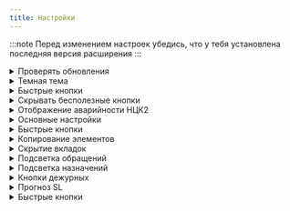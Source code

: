 ```yaml
---
title: Настройки
---
```



:::note
Перед изменением настроек убедись, что у тебя установлена последняя версия расширения
:::

<Tabs>

<TabItem label="Общие" icon="setting">
<details>
<summary>Проверять обновления</summary>
Функция проверяет наличие доступных обновлений для расширения.

**Особенности:**

- Расширение проверяет наличие новой версии в [релизах](https://github.com/AuthFailed/domru-helper/releases)
- Проверка происходит только при запуске браузера
- Перекачивать расширение не нужно, расширение предложит обновить само себя

**Состояние:**

- Включено - Расширение проверяет наличие обновлений (Стандарт)
- Выключено - Расширение не проверяет наличие обновлений

</details>

<details>
<summary>Темная тема</summary>
Функция включает темную тему для окна расширения и настроек.

**Состояние:**

- Включено - Темная тема включена
- Выключено - Темная тема выключена (Стандарт)

**Пример:**

- Темная тема включена
  ![Темная тема](../../../assets/settings-darktheme.png)
- Темная тема выключена
  ![Светлая тема](../../../assets/settings-lighttheme.png)

</details>

</TabItem>

<TabItem label="Генезис" icon="email">
<details>

<summary>Быстрые кнопки</summary>
Функция включает отображение быстрых кнопок в Генезисе.

**Состояние:**

- Включено - Кнопки отображаются (Стандарт)
- Выключено - Кнопки не отображаются

**Пример:**
![Быстрые кнопки в Генезисе](../../../assets/genesys_fastbuttons.png)

</details>

<details>
<summary>Скрывать бесполезные кнопки</summary>
Функция удаляет со страницы Генезиса следующие кнопки:
- Facebook in Progress
- Facebook Draft
- Twitter in Progress
- Twitter Draft
- Лого Генезиса
- Кнопка поддержки Генезиса

**Особенности:**

- Кнопки удаляются полностью. Для восстановления требуется отключить функцию и обновить страницу Генезиса

**Состояние:**

- Включено - Кнопки скрываются
- Выключено - Кнопки не скрываются (Стандарт)

</details>

<details>
<summary>Отображение аварийности НЦК2</summary>
Функция включает отображение статуса аварийности в Генезиса для НЦК2. Состояние аварийности берется из канала "Аварийка ОТРС".

**Особенности:**

- Статус аварийности обновляется каждые 5 секунд
- Статус берется из последнего сообщения в канале
- Статус отображает полный контент сообщения в хедере
- Если есть слово `вкл` или `он` - надпись будет красным. В ином случае зеленым

**Состояние:**

- Включено - Аварийность отображается
- Выключено - Аварийность не отображается (Стандарт)

**Пример:**
![Отображение аварийности НЦК2](../../../assets/settings_otpc.png)

</details>
</TabItem>

<TabItem label="АРМ" icon="seti:odata">
<details>
<summary>Основные настройки</summary>
<details>
  <summary>Скрывать СПАС</summary>
  Функция автоматически сворачивает окно СПАСа на договоре. Окно **не удаляется**, есть возможность развернуть его обратно.

**Состояние:**

- Включено - СПАС сворачивается при открытии договора
- Выключено - СПАС не сворачивается (Стандарт)

</details>

<details>
  <summary>Отображать быстрые СМС</summary>
  Функция добавляет кнопки для быстрого выбора типа СМС:
  - Оплата
  - ЛК
  - PPPoE
  - StaticIP

**Состояние:**

- Включено - Кнопки добавляются при открытии договора (Стандарт)
- Выключено - Кнопки не добавляются

**Пример:**
![Быстрые смс](../../../assets/arm-fastsms.png)

</details>

<details>
  <summary>Помечать обращений как не ошибочные</summary>
  Функция автоматически помечает обращение как не ошибочное при его изменении.

**Состояние:**

- Включено - Обращения помечаются не ошибочными
- Выключено - Обращение никак не помечается (Стандарт)

**Пример:**
![Не ошибочное обращение](../../../assets/arm-wrongtransfer.png)

</details>

<details>
  <summary>Убирать галочку Назначить на меня</summary>
  Функция автоматически убирает галочку на поле **Назначить на меня** при изменении обращения.

**Состояние:**

- Включено - Галочка убирается
- Выключено - Галочка не убирается (Стандарт)

**Пример:**
![Назначить на меня](../../../assets/arm-setonme.png)

</details>

<details>
  <summary>Уведомлять об особом клиенте</summary>
  Функция проверяет и оповещает об особом клиенте при открытии договора.

**Состояние:**

- Включено - Расширение проверяет и оповещает об особом клиенте (Стандарт)
- Выключено - Проверка выключена

**Пример:**
![Особый клиент](../../../assets/arm-specialclient.png)

</details>

</details>

<details>
<summary>Быстрые кнопки</summary>

</details>

<details>
<summary>Копирование элементов</summary>
<details>
  <summary>Отображать копирование адреса</summary>
  Добавляет кнопку на вкладку Инфо договора в АРМе для копирования адреса. Адрес копируется без индекса, индекс удаляется по Regex
  ```txt
/\d{6}|\d{3}/
  ```

**Состояние:**

- Включено - Кнопка копирования адреса добавляется на договор (Стандарт)
- Выключено - Кнопка не добавляется

</details>

<details>
  <summary>Копировать адрес без города</summary>
  Дополнение к предыдущей функции. Адрес копируется без индекса и улицы, улица удаляется по Regex
  ```txt
/.*?(ул\.)/i
  ```

**Состояние:**

- Включено - При копировании кнопкой удаляется город клиента
- Выключено - При копировании кнопкой город не удаляется (Стандарт)

</details>

<details>
  <summary>Отображать копирование карточки</summary>
  Добавляет кнопку на вкладку Инфо договора в АРМе для копирования карточки клиента.

**Состояние:**

- Включено - Кнопка копирования карточки добавляется на договор (Стандарт)
- Выключено - Кнопка не добавляется

</details>

<details>
  <summary>Отображать копирование договора</summary>
  Добавляет кнопку на вкладку Инфо договора в АРМе для копирования номера договора клиента.

**Состояние:**

- Включено - Кнопка копирования договора добавляется на договор (Стандарт)
- Выключено - Кнопка не добавляется

</details>

<details>
  <summary>Отображать копирование слотов СЗ</summary>
  Добавляет кнопку копирования доступных слотов СЗ на страницу изменения обращения.

**Состояние:**

- Включено - Кнопка копирования слотов добавляется на страницу (Стандарт)
- Выключено - Кнопка не добавляется

**Пример:**
![Копирование слотов СЗ](../../../assets/arm-copytime.png)

</details>

<details>
  <summary>Отображать копирование и проверку MAC-адреса </summary>
  Добавляет кнопки копирования и проверки MAC-адреса в проверку сессии и сессии за период.
**Состояние:**

- Включено - Кнопка копирования и проверки MAC'а добавляется (Стандарт)
- Выключено - Кнопка не добавляется

**Пример:**
![Копирование слотов СЗ](../../../assets/arm-checkmac.png)

</details>

</details>

<details>
<summary>Скрытие вкладок</summary>

</details>

<details>
<summary>Подсветка обращений</summary>

</details>
</TabItem>

<TabItem label="Линия" icon="rss">
<details>
<summary>Подсветка назначений</summary>
Функция подсвечивает специалистов в назначениях отдельными цветами.

**Особенности:**

- Подсвечиваются:
  - Проектная деятельность [Светлая тема - <span style="background-color:#F7DCB9">#F7DCB9</span>, Темная тема - <span style="background-color:#5D6D7E">#5D6D7E</span>]
  - РСГ [Светлая тема - <span style="background-color:#B3C8CF">#B3C8CF</span>, Темная тема - <span style="background-color:#4C688B">#4C688B</span>]
  - Обучение [Светлая тема - <span style="background-color:#DFCCFB">#DFCCFB</span>, Темная тема - <span style="background-color:#75608E">#75608E</span>]
  - Помощь смежному отделу [Светлая тема - <span style="background-color:#F3D0D7">#F3D0D7</span>, Темная тема - <span style="background-color:#82494A">#82494A</span>]
- Цвет автоматически меняется в зависимости от текущей темы Линии
- Подсветка автоматически обновляется при изменении DOM страницы

**Состояние:**

- Включено - Назначения подсвечиваются
- Выключено - Назначения не подсвечиваются (Стандарт)

</details>

<details>
<summary>Кнопки дежурных</summary>
Функция добавляет полезные кнопки для дежурных:
- Очередь вопросов
- Заглушки
- Предложка
- Прогноз SL
- ТС 2.0
- Генератор ленты

**Состояние:**

- Включено - Кнопки добавляются на линию
- Выключено - Кнопки не добавляются (Стандарт)

**Пример:**
![Кнопки дежурных](../../../assets/line-dutybuttons.png)

</details>

<details>
<summary>Прогноз SL</summary>
Функция отображает прогноз SL на следующие 30 минут. Опция доступна только для специалистов с доступом к инструменту.

**Особенности:**

- Формат вывода:

<Card>
  Прогноз на *промежуток в 30 минут*

Прогнозный SL: _прогноз SL на 30 минут_\
Прогноз чатов: _прогноз чатов на 30 минут_\
Разница людей: _прогноз разницы людей на 30 минут_\
Нужно держать _требуемый сл на 30 минут_\
Прогноз SL: _SL через 30 минут_

</Card>
- Обновляется раз в 10 секунд

**Состояние:**

- Включено - Прогноз SL загружается и отображается
- Выключено - Прогноз SL не загружается (Стандарт)

</details>

<details>
<summary>Быстрые кнопки</summary>
Функция позволяет добавить быстрые кнопки в верхнюю строку линии.

**Состояние:**

- Включено - Выбранные в списке на странице кнопки добавляются (Стандарт: Почта, Обеды)
- Выключено - Кнопки не добавляются

</details>
</TabItem>

</Tabs>

